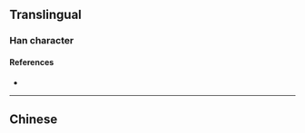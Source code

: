 {{also|淶}}
{{character info}}
==Translingual==

===Han character===
{{Han char|rn=85|rad=水|as=07|sn=10|four=|canj=EDT|ids=⿰氵来}}

====References====
* {{Han ref|kx=0627.311|hdz=31620.100|uh=6D9E|ud=28062}}

----

==Chinese==
{{zh-see|淶}}